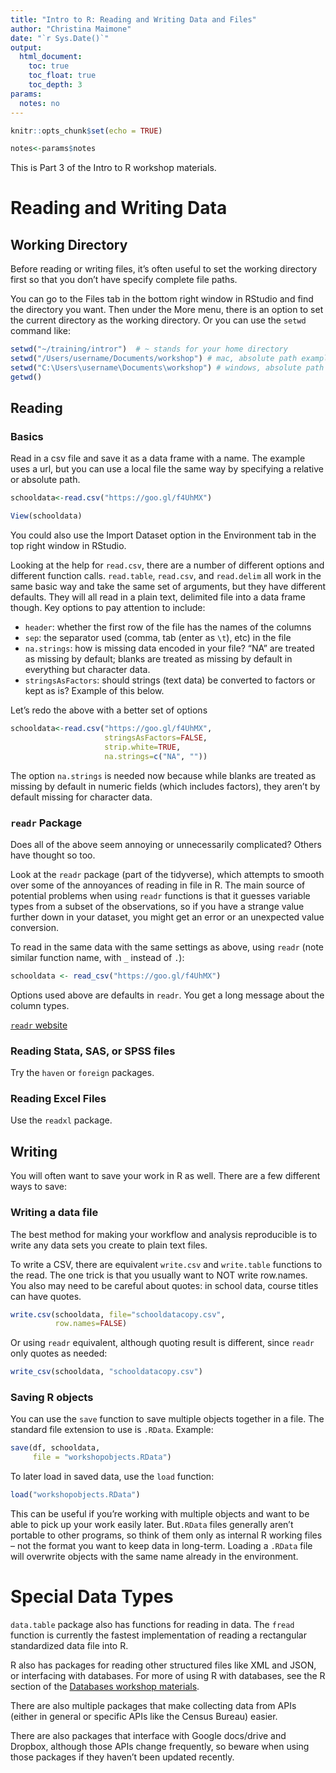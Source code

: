 ```yaml
---
title: "Intro to R: Reading and Writing Data and Files"
author: "Christina Maimone"
date: "`r Sys.Date()`"
output: 
  html_document:
    toc: true
    toc_float: true
    toc_depth: 3
params:
  notes: no
---
```



```r
knitr::opts_chunk$set(echo = TRUE)
```

```r
notes<-params$notes
```

This is Part 3 of the Intro to R workshop materials.



# Reading and Writing Data

## Working Directory

Before reading or writing files, it's often useful to set the working directory first so that you don't have specify complete file paths.  

You can go to the Files tab in the bottom right window in RStudio and find the directory you want.  Then under the More menu, there is an option to set the current directory as the working directory.  Or you can use the `setwd` command like:

```r
setwd("~/training/intror")  # ~ stands for your home directory
setwd("/Users/username/Documents/workshop") # mac, absolute path example
setwd("C:\Users\username\Documents\workshop") # windows, absolute path example
getwd()
```


## Reading

### Basics

Read in a csv file and save it as a data frame with a name.  The example uses a url, but you can use a local file the same way by specifying a relative or absolute path.

```r
schooldata<-read.csv("https://goo.gl/f4UhMX")
```

```r
View(schooldata)
```


You could also use the Import Dataset option in the Environment tab in the top right window in RStudio.

Looking at the help for `read.csv`, there are a number of different options and different function calls.  `read.table`, `read.csv`, and `read.delim` all work in the same basic way and take the same set of arguments, but they have different defaults.  They will all read in a plain text, delimited file into a data frame though.  Key options to pay attention to include:

* `header`: whether the first row of the file has the names of the columns
* `sep`: the separator used (comma, tab (enter as `\t`), etc) in the file
* `na.strings`: how is missing data encoded in your file?  "NA" are treated as missing by default; blanks are treated as missing by default in everything but character data.
* `stringsAsFactors`: should strings (text data) be converted to factors or kept as is?  Example of this below.

Let's redo the above with a better set of options

```r
schooldata<-read.csv("https://goo.gl/f4UhMX", 
                     stringsAsFactors=FALSE, 
                     strip.white=TRUE, 
                     na.strings=c("NA", ""))
```

The option `na.strings` is needed now because while blanks are treated as missing by default in numeric fields (which includes factors), they aren't by default missing for character data.

### `readr` Package

Does all of the above seem annoying or unnecessarily complicated?  Others have thought so too.

Look at the `readr` package (part of the tidyverse), which attempts to smooth over some of the annoyances of reading in file in R.  The main source of potential problems when using `readr` functions is that it guesses variable types from a subset of the observations, so if you have a strange value further down in your dataset, you might get an error or an unexpected value conversion.

To read in the same data with the same settings as above, using `readr` (note similar function name, with `_` instead of `.`):

```r
schooldata <- read_csv("https://goo.gl/f4UhMX")
```

Options used above are defaults in `readr`.  You get a long message about the column types.

[`readr` website](http://readr.tidyverse.org/)

### Reading Stata, SAS, or SPSS files

Try the `haven` or `foreign` packages.

### Reading Excel Files

Use the `readxl` package.


## Writing

You will often want to save your work in R as well.  There are a few different ways to save:

### Writing a data file

The best method for making your workflow and analysis reproducible is to write any data sets you create to plain text files.

To write a CSV, there are equivalent `write.csv` and `write.table` functions to the read.  The one trick is that you usually want to NOT write row.names.  You also may need to be careful about quotes: in school data, course titles can have quotes.

```r
write.csv(schooldata, file="schooldatacopy.csv", 
          row.names=FALSE)
```

Or using `readr` equivalent, although quoting result is different, since `readr` only quotes as needed:

```r
write_csv(schooldata, "schooldatacopy.csv")
```


### Saving R objects

You can use the `save` function to save multiple objects together in a file.  The standard file extension to use is `.RData`.  Example:

```r
save(df, schooldata, 
     file = "workshopobjects.RData")
```

To later load in saved data, use the `load` function: 

```r
load("workshopobjects.RData")
```

This can be useful if you're working with multiple objects and want to be able to pick up your work easily later.  But`.RData` files generally aren't portable to other programs, so think of them only as internal R working files -- not the format you want to keep data in long-term.  Loading a `.RData` file will overwrite objects with the same name already in the environment.

# Special Data Types

`data.table` package also has functions for reading in data.  The `fread` function is currently the fastest implementation of reading a rectangular standardized data file into R.

R also has packages for reading other structured files like XML and JSON, or interfacing with databases.  For more of using R with databases, see the R section of the [Databases workshop materials](https://github.com/nuitrcs/databases_workshop).  

There are also multiple packages that make collecting data from APIs (either in general or specific APIs like the Census Bureau) easier.  

There are also packages that interface with Google docs/drive and Dropbox, although those APIs change frequently, so beware when using those packages if they haven't been updated recently.  


